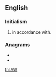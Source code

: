 ==English==

===Initialism===
{{en-initialism}}

# in accordance with.

===Anagrams===
* {{l|en|wai}}
* {{l|en|WIA}}

[[tr:IAW]]